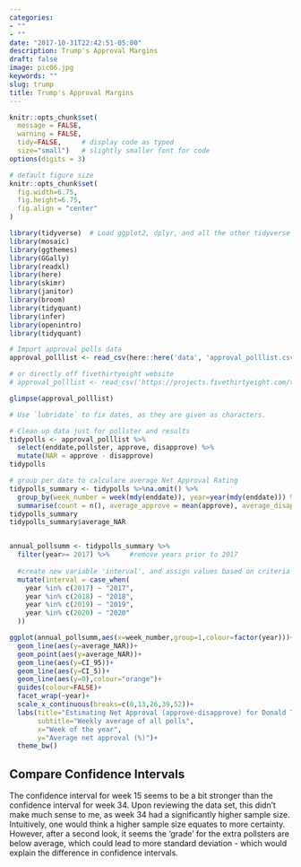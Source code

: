 ```yaml
---
categories:
- ""
- ""
date: "2017-10-31T22:42:51-05:00"
description: Trump's Approval Margins
draft: false
image: pic06.jpg
keywords: ""
slug: trump
title: Trump's Approval Margins
---
```



```r
knitr::opts_chunk$set(
  message = FALSE, 
  warning = FALSE, 
  tidy=FALSE,     # display code as typed
  size="small")   # slightly smaller font for code
options(digits = 3)

# default figure size
knitr::opts_chunk$set(
  fig.width=6.75, 
  fig.height=6.75,
  fig.align = "center"
)
```


```r
library(tidyverse)  # Load ggplot2, dplyr, and all the other tidyverse packages
library(mosaic)
library(ggthemes)
library(GGally)
library(readxl)
library(here)
library(skimr)
library(janitor)
library(broom)
library(tidyquant)
library(infer)
library(openintro)
library(tidyquant)
```


```r
# Import approval polls data
approval_polllist <- read_csv(here::here('data', 'approval_polllist.csv'))

# or directly off fivethirtyeight website
# approval_polllist <- read_csv('https://projects.fivethirtyeight.com/trump-approval-data/approval_polllist.csv') 

glimpse(approval_polllist)

# Use `lubridate` to fix dates, as they are given as characters.
```


```r

# Clean up data just for pollster and results
tidypolls <- approval_polllist %>%
  select(enddate,pollster, approve, disapprove) %>%
  mutate(NAR = approve - disapprove)
tidypolls

# group per date to calculare average Net Approval Rating
tidypolls_summary <- tidypolls %>%na.omit() %>%
  group_by(week_number = week(mdy(enddate)), year=year(mdy(enddate))) %>%
  summarise(count = n(), average_approve = mean(approve), average_disapprove = mean(disapprove), average_NAR = average_approve - average_disapprove, sd_NAR = sd(NAR), se=sd_NAR/sqrt(count),CI_95=average_NAR+1.96*se,CI_5=average_NAR-1.96*se)
tidypolls_summary
tidypolls_summary$average_NAR


annual_pollsumm <- tidypolls_summary %>%
  filter(year>= 2017) %>%     #remove years prior to 2017
  
  #create new variable 'interval', and assign values based on criteria below:
  mutate(interval = case_when(
    year %in% c(2017) ~ "2017",
    year %in% c(2018) ~ "2018",
    year %in% c(2019) ~ "2019",
    year %in% c(2020) ~ "2020"
  ))
```

```r
ggplot(annual_pollsumm,aes(x=week_number,group=1,colour=factor(year)))+
  geom_line(aes(y=average_NAR))+
  geom_point(aes(y=average_NAR))+
  geom_line(aes(y=CI_95))+
  geom_line(aes(y=CI_5))+
  geom_line(aes(y=0),colour="orange")+
  guides(colour=FALSE)+
  facet_wrap(~year)+
  scale_x_continuous(breaks=c(0,13,26,39,52))+
  labs(title="Estimating Net Approval (approve-disapprove) for Donald Trump",
       subtitle="Weekly average of all polls",
       x="Week of the year",
       y="Average net approval (%)")+
  theme_bw()

```


## Compare Confidence Intervals

The confidence interval for week 15 seems to be a bit stronger than the confidence interval for week 34. Upon reviewing the data set, this didn't make much sense to me, as week 34 had a significantly higher sample size. Intuitively, one would think a higher sample size equates to more certainty. However, after a second look, it seems the 'grade' for the extra pollsters are below average, which could lead to more standard deviation - which would explain the difference in confidence intervals.

